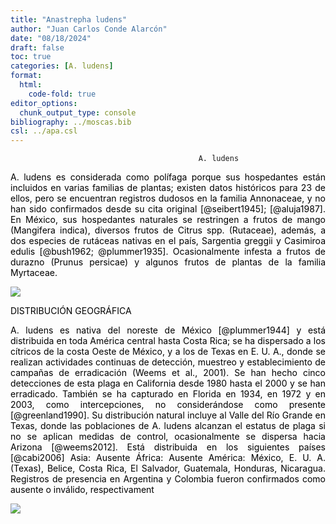 ```yaml
---
title: "Anastrepha ludens"
author: "Juan Carlos Conde Alarcón"
date: "08/18/2024"
draft: false
toc: true
categories: [A. ludens]
format:
  html:
    code-fold: true
editor_options: 
  chunk_output_type: console
bibliography: ../moscas.bib
csl: ../apa.csl
---
```


```         
                                          A. ludens
```

::: {style="text-align: justify; color:black;"}
A. ludens es considerada como polífaga porque sus hospedantes están incluidos en varias familias de plantas; existen datos históricos para 23 de ellos, pero se encuentran registros dudosos en la familia Annonaceae, y no han sido confirmados desde su cita original [@seibert1945]; [@aluja1987]. En México, sus hospedantes naturales se restringen a frutos de mango (Mangifera indica), diversos frutos de Citrus spp. (Rutaceae), además, a dos especies de rutáceas nativas en el país, Sargentia greggii y Casimiroa edulis [@bush1962; @plummer1935]. Ocasionalmente infesta a frutos de durazno (Prunus persicae) y algunos frutos de plantas de la familia Myrtaceae.

![](ludens1.jpg)

DISTRIBUCIÓN GEOGRÁFICA

A. ludens es nativa del noreste de México [@plummer1944] y está distribuida en toda América central hasta Costa Rica; se ha dispersado a los cítricos de la costa Oeste de México, y a los de Texas en E. U. A., donde se realizan actividades continuas de detección, muestreo y establecimiento de campañas de erradicación (Weems et al., 2001). Se han hecho cinco detecciones de esta plaga en California desde 1980 hasta el 2000 y se han erradicado. También se ha capturado en Florida en 1934, en 1972 y en 2003, como intercepciones, no considerándose como presente [@greenland1990]. Su distribución natural incluye al Valle del Río Grande en Texas, donde las poblaciones de A. ludens alcanzan el estatus de plaga si no se aplican medidas de control, ocasionalmente se dispersa hacia Arizona [@weems2012]. Está distribuida en los siguientes países [@cabi2006] Asia: Ausente África: Ausente América: México, E. U. A. (Texas), Belice, Costa Rica, El Salvador, Guatemala, Honduras, Nicaragua. Registros de presencia en Argentina y Colombia fueron confirmados como ausente o inválido, respectivament

![](distribucion.png)
:::
